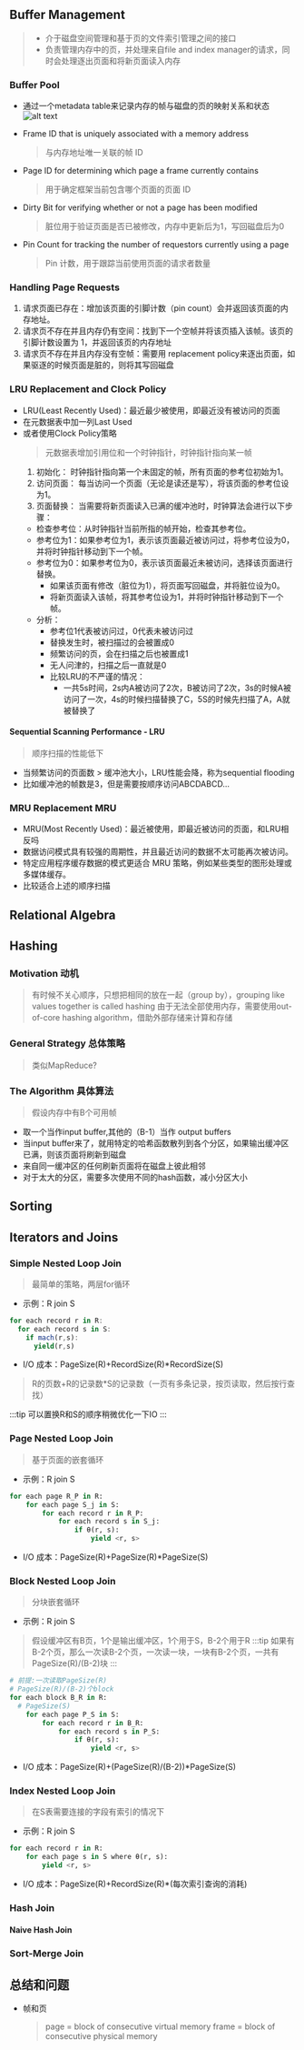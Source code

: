 ## Buffer Management
> * 介于磁盘空间管理和基于页的文件索引管理之间的接口
> * 负责管理内存中的页，并处理来自file and index manager的请求，同时会处理逐出页面和将新页面读入内存
### Buffer Pool
* 通过一个metadata table来记录内存的帧与磁盘的页的映射关系和状态
![alt text](img/buffer.png)
* Frame ID that is uniquely associated with a memory address
    > 与内存地址唯一关联的帧 ID

* Page ID for determining which page a frame currently contains
    > 用于确定框架当前包含哪个页面的页面 ID

* Dirty Bit for verifying whether or not a page has been modified
    > 脏位用于验证页面是否已被修改，内存中更新后为1，写回磁盘后为0

* Pin Count for tracking the number of requestors currently using a page
    > Pin 计数，用于跟踪当前使用页面的请求者数量
### Handling Page Requests
1. 请求页面已存在：增加该页面的引脚计数（pin count）会并返回该页面的内存地址。
2. 请求页不存在并且内存仍有空间：找到下一个空帧并将该页插入该帧。该页的引脚计数设置为 1，并返回该页的内存地址
3. 请求页不存在并且内存没有空帧：需要用 replacement policy来逐出页面，如果驱逐的时候页面是脏的，则将其写回磁盘
### LRU Replacement and Clock Policy
* LRU(Least Recently Used)：最近最少被使用，即最近没有被访问的页面
* 在元数据表中加一列Last Used
* 或者使用Clock Policy策略
  > 元数据表增加引用位和一个时钟指针，时钟指针指向某一帧
  1. 初始化：
  时钟指针指向第一个未固定的帧，所有页面的参考位初始为1。
  2. 访问页面：
  每当访问一个页面（无论是读还是写），将该页面的参考位设为1。
  3. 页面替换：
  当需要将新页面读入已满的缓冲池时，时钟算法会进行以下步骤：
   * 检查参考位：从时钟指针当前所指的帧开始，检查其参考位。
   * 参考位为1：如果参考位为1，表示该页面最近被访问过，将参考位设为0，并将时钟指针移动到下一个帧。
   * 参考位为0：如果参考位为0，表示该页面最近未被访问，选择该页面进行替换。
     * 如果该页面有修改（脏位为1），将页面写回磁盘，并将脏位设为0。
     * 将新页面读入该帧，将其参考位设为1，并将时钟指针移动到下一个帧。
  * 分析：
    * 参考位1代表被访问过，0代表未被访问过
    * 替换发生时，被扫描过的会被置成0
    * 频繁访问的页，会在扫描之后也被置成1
    * 无人问津的，扫描之后一直就是0
    * 比较LRU的不严谨的情况：
      * 一共5s时间，2s内A被访问了2次，B被访问了2次，3s的时候A被访问了一次，4s的时候扫描替换了C，5S的时候先扫描了A，A就被替换了
#### Sequential Scanning Performance - LRU
> 顺序扫描的性能低下
* 当频繁访问的页面数 > 缓冲池大小，LRU性能会降，称为sequential flooding
* 比如缓冲池的帧数是3，但是需要按顺序访问ABCDABCD...
### MRU Replacement  MRU
* MRU(Most Recently Used)：最近被使用，即最近被访问的页面，和LRU相反吗
* 数据访问模式具有较强的周期性，并且最近访问的数据不太可能再次被访问。
* 特定应用程序缓存数据的模式更适合 MRU 策略，例如某些类型的图形处理或多媒体缓存。
* 比较适合上述的顺序扫描
## Relational Algebra
## Hashing
### Motivation 动机
> 有时候不关心顺序，只想把相同的放在一起（group by），grouping like values together is called hashing
> 由于无法全部使用内存，需要使用out-of-core hashing algorithm，借助外部存储来计算和存储
### General Strategy 总体策略
> 类似MapReduce?
### The Algorithm 具体算法
> 假设内存中有B个可用帧
* 取一个当作input buffer,其他的（B-1）当作 output buffers
* 当input buffer来了，就用特定的哈希函数散列到各个分区，如果输出缓冲区已满，则该页面将刷新到磁盘
* 来自同一缓冲区的任何刷新页面将在磁盘上彼此相邻
* 对于太大的分区，需要多次使用不同的hash函数，减小分区大小
## Sorting
## Iterators and Joins
### Simple Nested Loop Join
> 最简单的策略，两层for循环
* 示例：R join S
```js
for each record r in R:
  for each record s in S:
    if mach(r,s):
      yield(r,s)
```
* I/O 成本：PageSize(R)+RecordSize(R)*RecordSize(S)
> R的页数+R的记录数*S的记录数（一页有多条记录，按页读取，然后按行查找）
> 
:::tip
可以置换R和S的顺序稍微优化一下IO
:::
### Page Nested Loop Join
> 基于页面的嵌套循环
* 示例：R join S
``` python
for each page R_P in R:
    for each page S_j in S:
        for each record r in R_P:
            for each record s in S_j:
                if θ(r, s):
                    yield <r, s>
```
* I/O 成本：PageSize(R)+PageSize(R)*PageSize(S)
### Block Nested Loop Join
> 分块嵌套循环
* 示例：R join S
> 假设缓冲区有B页，1个是输出缓冲区，1个用于S，B-2个用于R
:::tip
如果有B-2个页，那么一次读B-2个页，一次读一块，一块有B-2个页，一共有PageSize(R)/(B-2)块
:::
``` python
# 前提:一次读取PageSize(R)
# PageSize(R)/(B-2)个block
for each block B_R in R:
  # PageSize(S)
    for each page P_S in S:
        for each record r in B_R:
            for each record s in P_S:
                if θ(r, s):
                    yield <r, s>

```
* I/O 成本：PageSize(R)+(PageSize(R)/(B-2))*PageSize(S)
### Index Nested Loop Join
> 在S表需要连接的字段有索引的情况下
* 示例：R join S
``` python
for each record r in R:
    for each page s in S where θ(r, s):
        yield <r, s>

```
* I/O 成本：PageSize(R)+RecordSize(R)*(每次索引查询的消耗)
### Hash Join
#### Naive Hash Join
### Sort-Merge Join

## 总结和问题
* 帧和页
  > page = block of consecutive virtual memory
  > frame = block of consecutive physical memory